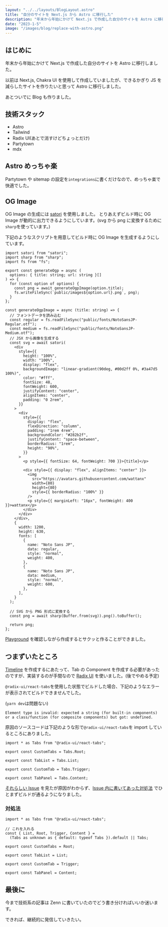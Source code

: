 ```yaml
---
layout: "../../layouts/BlogLayout.astro"
title: "自分のサイトを Next.js から Astro に移行した"
description: "年末から年始にかけて Next.js で作成した自分のサイトを Astro に移行した話"
date: "2023-1-5"
image: "/images/blog/replace-with-astro.png"
---
```


## はじめに

年末から年始にかけて Next.js で作成した自分のサイトを Astro に移行しました。

以前は Next.js, Chakra UI を使用して作成していましたが、できるかぎり JS を減らしたサイトを作りたいと思って Astro に移行しました。

あとついでに Blog も作りました。

## 技術スタック

- Astro
- Tailwind
- Radix UI(あとで消すけどちょっとだけ)
- Partytown
- mdx

## Astro めっちゃ楽

Partytown や sitemap の設定を`integrations`に書くだけなので、めっちゃ楽で快適でした。

## OG Image

OG Image の生成には [satori](https://github.com/vercel/satori) を使用しました。
とりあえずビルド時に OG Image が動的に出力できるようにしています。(svg から png に変換するために `sharp`を使っています。)

下記のようなスクリプトを用意してビルド時に OG Image を生成するようにしています。

```tsx
import satori from "satori";
import sharp from "sharp";
import fs from "fs";

export const generateOgp = async (
  options: { title: string; url: string }[]
) => {
  for (const option of options) {
    const png = await generateOgpImage(option.title);
    fs.writeFileSync(`public/images${option.url}.png`, png);
  }
};

const generateOgpImage = async (title: string) => {
  // フォントデータを読み込む
  const regular = fs.readFileSync("public/fonts/NotoSansJP-Regular.otf");
  const medium = fs.readFileSync("public/fonts/NotoSansJP-Medium.otf");
  // JSX から画像を生成する
  const svg = await satori(
    <div
      style={{
        height: "100%",
        width: "100%",
        display: "flex",
        backgroundImage: "linear-gradient(90deg, #00d2ff 0%, #3a47d5 100%)",
        color: "#fff",
        fontSize: 48,
        fontWeight: 600,
        justifyContent: "center",
        alignItems: "center",
        padding: "0 2rem",
      }}
    >
      <div
        style={{
          display: "flex",
          flexDirection: "column",
          padding: "1rem 4rem",
          backgroundColor: "#282b2f",
          justifyContent: "space-between",
          borderRadius: "1rem",
          height: "90%",
        }}
      >
        <p style={{ fontSize: 64, fontWeight: 700 }}>{title}</p>

        <div style={{ display: "flex", alignItems: "center" }}>
          <img
            src="https://avatars.githubusercontent.com/wattanx"
            width={80}
            height={80}
            style={{ borderRadius: "100%" }}
          />
          <p style={{ marginLeft: "16px", fontWeight: 400 }}>wattanx</p>
        </div>
      </div>
    </div>,
    {
      width: 1200,
      height: 630,
      fonts: [
        {
          name: "Noto Sans JP",
          data: regular,
          style: "normal",
          weight: 400,
        },
        {
          name: "Noto Sans JP",
          data: medium,
          style: "normal",
          weight: 600,
        },
      ],
    }
  );

  // SVG から PNG 形式に変換する
  const png = await sharp(Buffer.from(svg)).png().toBuffer();

  return png;
};
```

[Playground](https://og-playground.vercel.app/) を確認しながら作成するとサクッと作ることができました。

## つまずいたところ

[Timeline](https://wattanx.dev/timeline) を作成するにあたって、Tab の Component を作成する必要があったのですが、実装するのが手間なので [Radix UI](https://www.radix-ui.com/) を使いました。(後でやめる予定)

`@radix-ui/react-tabs`を使用した状態でビルドした場合、下記のようなエラーが表示されてビルドできませんでした。

(`yarn dev`は問題ない)

```
Element type is invalid: expected a string (for built-in components) or a class/function (for composite components) but got: undefined.
```

原因のソースコードは下記のような形で`@radix-ui/react-tabs`を import しているところにありました。

```tsx
import * as Tabs from "@radix-ui/react-tabs";

export const CustomTabs = Tabs.Root;

export const TabList = Tabs.List;

export const CustomTab = Tabs.Trigger;

export const TabPanel = Tabs.Content;
```

[それらしい Issue](https://github.com/withastro/astro/issues/3174) を見たが原因がわからず、[Issue 内に書いてあった対処法](https://github.com/withastro/docs/blob/3868e68c32ad844fb2e95465bbf5b183bc2f0229/src/components/Header/Search.tsx#L10) でひとまずビルドが通るようになりました。

### 対処法

```tsx
import * as Tabs from "@radix-ui/react-tabs";

// これを入れる
const { List, Root, Trigger, Content } =
  (Tabs as unknown as { default: typeof Tabs }).default || Tabs;

export const CustomTabs = Root;

export const TabList = List;

export const CustomTab = Trigger;

export const TabPanel = Content;
```

## 最後に

今まで技術系の記事は Zenn に書いていたのでどう書き分ければいいか迷います。

できれば、継続的に発信していきたい。
